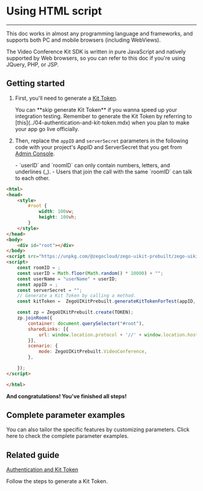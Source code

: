 
# Using HTML script

- - -

This doc works in almost any programming language and frameworks, and supports both PC and mobile browsers (including WebViews).

The Video Conference Kit SDK is written in pure JavaScript and natively supported by Web browsers, so you can refer to this doc if you're using JQuery, PHP, or JSP.

## Getting started

1. First, you'll need to generate a [Kit Token](../04-authentication-and-kit-token.mdx). 

    <Note title="Note">
    You can **skip generate Kit Token** if you wanna speed up your integration testing. Remember to generate the Kit Token by referring to [this](../04-authentication-and-kit-token.mdx) when you plan to make your app go live officially.
    </Note>


2. Then, replace the `appID` and `serverSecret` parameters in the following code with your project's AppID and ServerSecret that you get from [Admin Console](https://console.zegocloud.com/project). 

    <Note title="Note">
    - `userID` and `roomID` can only contain numbers, letters, and underlines (_). 
    - Users that join the call with the same `roomID` can talk to each other. 
    </Note>

```html {13,15-33}
<html>
<head>
    <style>
        #root {
            width: 100vw;
            height: 100vh;
        }
    </style>
</head>
<body>
    <div id="root"></div>
</body>
<script src="https://unpkg.com/@zegocloud/zego-uikit-prebuilt/zego-uikit-prebuilt.js"></script>
<script>
    const roomID = ;
    const userID = Math.floor(Math.random() * 10000) + "";
    const userName = "userName" + userID;
    const appID = ;
    const serverSecret = "";
    // Generate a Kit Token by calling a method.
    const kitToken =  ZegoUIKitPrebuilt.generateKitTokenForTest(appID, serverSecret, roomID, userID, userName);

    const zp = ZegoUIKitPrebuilt.create(TOKEN);
    zp.joinRoom({
        container: document.querySelector("#root"),
        sharedLinks: [{
            url: window.location.protocol + '//' + window.location.host + window.location.pathname + '?roomID=' + roomID,
        }],
        scenario: {
            mode: ZegoUIKitPrebuilt.VideoConference,
        },

    });
</script>

</html>
```
    
**And congratulations! You've finished all steps!**


## Complete parameter examples

You can also tailor the specific features by customizing parameters. Click here to check the complete parameter examples.

<Accordion title="Examples" defaultOpen="false">
<CompleteParameter/>
</Accordion>

## Related guide

[Authentication and Kit Token](../04-authentication-and-kit-token.mdx)

Follow the steps to generate a Kit Token.
